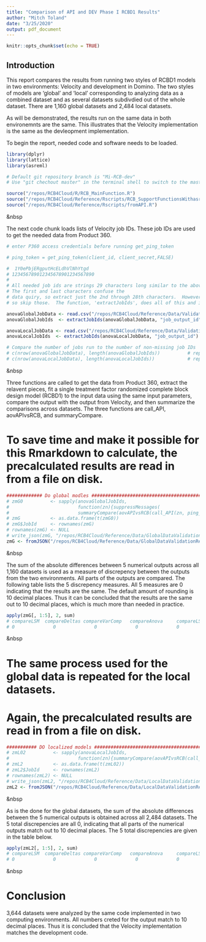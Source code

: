 ```yaml
---
title: "Comparison of API and DEV Phase I RCBD1 Results"
author: "Mitch Toland"
date: "3/25/2020"
output: pdf_document
---
```


```r
knitr::opts_chunk$set(echo = TRUE)
```

## Introduction
This report compares the results from running two styles of RCBD1 models in two environments: Velocity and development in Domino.  The two styles of models are 'global' and 'local' corresponding to analyzing data as a combined dataset and as several datasets subdivdied out of the whole dataset. There are 1,160 global datasets and 2,484 local datasets.

As will be demonstrated, the results run on the same data in both environemnts are the same.  This illustrates that the Velocity implementation is the same as the devleopment implementation.

To begin the report, needed code and software needs to be loaded.  
  
```r
library(dplyr)
library(lattice)
library(asreml)

# Default git repository branch is "Mi-RCB-dev"
# Use "git chechout master" in the terminal shell to switch to the master branch

source("/repos/RCB4Cloud/R/RCB_MainFunction.R")
source("/repos/RCB4Cloud/Reference/Rscripts/RCB_SupportFunctionsWithasremlPlus.R")
source("/repos/RCB4Cloud/Reference/Rscripts/fromAPI.R")
```  
&nbsp  
  
The next code chunk loads lists of Velocity job IDs.  These job IDs are used to get the needed data from Product 360.  
  
```r
# enter P360 access credentials before running get_ping_token

# ping_token = get_ping_token(client_id, client_secret,FALSE)

#  1Y0ePbjERgputHcELdhVlNhYtgd
# 123456789012345678901234567890
#
# All needed job ids are strings 29 characters long similar to the above.  
# The first and last characters confuse the
# data quiry, so extract just the 2nd through 28th characters.  However, some job IDs are missing
# so skip those.  The function, 'extractJobIds', does all of this and is found in fromAPI.R.

anovaGlobalJobData <- read.csv("/repos/RCB4Cloud/Reference/Data/ValidationData/anova_global_job_output_ids.csv")
anovaGlobalJobIds  <- extractJobIds(anovaGlobalJobData, "job_output_id")

anovaLocalJobData <- read.csv("/repos/RCB4Cloud/Reference/Data/ValidationData/anova_local_job_output_ids.csv")
anovaLocalJobIds  <- extractJobIds(anovaLocalJobData, "job_output_id")

# Compare the number of jobs run to the number of non-missing job IDs
# c(nrow(anovaGlobalJobData), length(anovaGlobalJobIds))          # reports 2005 1160
# c(nrow(anovaLocalJobData), length(anovaLocalJobIds))            # reports 6587 2484
```  
&nbsp  
  
Three functions are called to get the data from Product 360, extract the relavent pieces, fit a single treatment factor randomized complete block design model (RCBD1) to the input data using the same input parameters, compare the output with the output from Velocity, and then summarize the comparisons across datasets. The three functions are call_API, aovAPIvsRCB, and summaryCompare.  
  
# To save time and make it possible for this Rmarkdown to calculate, the precalculated results are read in from a file on disk.
  
```r
############# Do global modles ##############################################################
# zmG0          <- sapply(anovaGlobalJobIds,
#                         function(zn){suppressMessages(
#                         summaryCompare(aovAPIvsRCB(call_API(zn, ping_token))))})
# zmG           <- as.data.frame(t(zmG0))
# zmG$JobId     <- rownames(zmG)
# rownames(zmG) <- NULL
# write_json(zmG, "/repos/RCB4Cloud/Reference/Data/GlobalDataValidationResults.json",pretty=TRUE, auto_unbox="TRUE", digits=12, dataframe='rows')
zmG <- fromJSON("/repos/RCB4Cloud/Reference/Data/GlobalDataValidationResults.json")
```  
&nbsp  
  
The sum of the absolute differences between 5 numerical outputs across all 1,160 datasets is used as a measure of discrepency between the outputs from the two environments.  All parts of the outputs are compared.  The following table lists the 5 discrepency measures.  All 5 measures are 0 indicating that the results are the same.  The default amount of rounding is 10 decimal places.  Thus it can be concluded that the results are the same out to 10 decimal places, which is much more than needed in practice.  
  
```r
apply(zmG[, 1:5], 2, sum)
# compareLSM  compareDeltas compareVarComp   compareAnova     compareLSD
# 0              0              0              0              0
```  
&nbsp  
  
# The same process used for the global data is repeated for the local datasets.  
# Again, the precalculated results are read in from a file on disk.
  
```r
########### DO localized models #############################################################
# zmL02          <- sapply(anovaLocalJobIds,
#                         function(zn){summaryCompare(aovAPIvsRCB(call_API(zn, ping_token)))})
# zmL2           <- as.data.frame(t(zmL02))
# zmL2$JobId     <- rownames(zmL2)
# rownames(zmL2) <- NULL
# write_json(zmL2, "/repos/RCB4Cloud/Reference/Data/LocalDataValidationResults2.json", pretty=TRUE, auto_unbox="TRUE", digits=12, dataframe='rows')
zmL2 <- fromJSON("/repos/RCB4Cloud/Reference/Data/LocalDataValidationResults2.json")
```  
&nbsp  
  
As is the done for the global datasets, the sum of the absolute differences between the 5 numerical outputs is obtained across all 2,484 datasets.  The 5 total discrepencies are all 0, indicating that all parts of the numerical outputs match out to 10 decimal places.  The 5 total discrepencies are given in the table below.  
  
```r
apply(zmL2[, 1:5], 2, sum)
# compareLSM  compareDeltas compareVarComp   compareAnova     compareLSD
# 0              0              0              0              0
```  
&nbsp  
  
# Conclusion
3,644 datasets were analyzed by the same code implemented in two computing environments.  All numbers creted for the output match to 10 decimal places.  Thus it is concluded that the Velocity implementation matches the development code.

